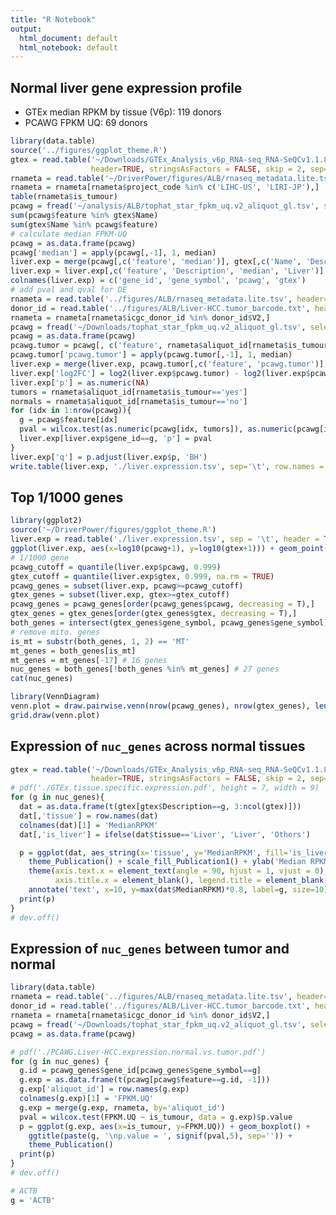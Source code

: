 ```yaml
---
title: "R Notebook"
output:
  html_document: default
  html_notebook: default
---
```


## Normal liver gene expression profile

- GTEx median RPKM by tissue (V6p): 119 donors
- PCAWG FPKM UQ: 69 donors

```r
library(data.table)
source('../figures/ggplot_theme.R')
gtex = read.table('~/Downloads/GTEx_Analysis_v6p_RNA-seq_RNA-SeQCv1.1.8_gene_median_rpkm.gct.gz',
                  header=TRUE, stringsAsFactors = FALSE, skip = 2, sep='\t')
rnameta = read.table('~/DriverPower/figures/ALB/rnaseq_metadata.lite.tsv', header=T, sep='\t', stringsAsFactors = F)
rnameta = rnameta[rnameta$project_code %in% c('LIHC-US', 'LIRI-JP'),]
table(rnameta$is_tumour)
pcawg = fread('~/analysis/ALB/tophat_star_fpkm_uq.v2_aliquot_gl.tsv', select = c('feature', rnameta$aliquot_id[rnameta$is_tumour=='no']))
sum(pcawg$feature %in% gtex$Name)
sum(gtex$Name %in% pcawg$feature)
# calculate median FPKM-UQ
pcawg = as.data.frame(pcawg)
pcawg['median'] = apply(pcawg[,-1], 1, median)
liver.exp = merge(pcawg[,c('feature', 'median')], gtex[,c('Name', 'Description', 'Liver')], by.x='feature', by.y='Name', all.x = TRUE)
liver.exp = liver.exp[,c('feature', 'Description', 'median', 'Liver')]
colnames(liver.exp) = c('gene_id', 'gene_symbol', 'pcawg', 'gtex')
# add pval and qval for DE
rnameta = read.table('../figures/ALB/rnaseq_metadata.lite.tsv', header=T, sep='\t', stringsAsFactors = F)
donor_id = read.table('../figures/ALB/Liver-HCC.tumor_barcode.txt', header=F, sep=' ', stringsAsFactors = F)
rnameta = rnameta[rnameta$icgc_donor_id %in% donor_id$V2,]
pcawg = fread('~/Downloads/tophat_star_fpkm_uq.v2_aliquot_gl.tsv', select = c('feature', rnameta$aliquot_id))
pcawg = as.data.frame(pcawg)
pcawg.tumor = pcawg[, c('feature', rnameta$aliquot_id[rnameta$is_tumour=='yes'])]
pcawg.tumor['pcawg.tumor'] = apply(pcawg.tumor[,-1], 1, median)
liver.exp = merge(liver.exp, pcawg.tumor[,c('feature', 'pcawg.tumor')], by.x='gene_id', by.y='feature')
liver.exp['log2FC'] = log2(liver.exp$pcawg.tumor) - log2(liver.exp$pcawg)
liver.exp['p'] = as.numeric(NA)
tumors = rnameta$aliquot_id[rnameta$is_tumour=='yes']
normals = rnameta$aliquot_id[rnameta$is_tumour=='no']
for (idx in 1:nrow(pcawg)){
  g = pcawg$feature[idx]
  pval = wilcox.test(as.numeric(pcawg[idx, tumors]), as.numeric(pcawg[idx, normals]))$p.value
  liver.exp[liver.exp$gene_id==g, 'p'] = pval
}
liver.exp['q'] = p.adjust(liver.exp$p, 'BH')
write.table(liver.exp, './liver.expression.tsv', sep='\t', row.names = F, quote = F)
```

## Top 1/1000 genes

```r
library(ggplot2)
source('~/DriverPower/figures/ggplot_theme.R')
liver.exp = read.table('./liver.expression.tsv', sep = '\t', header = TRUE, stringsAsFactors = FALSE)
ggplot(liver.exp, aes(x=log10(pcawg+1), y=log10(gtex+1))) + geom_point() + theme_Publication()
# 1/1000 gene
pcawg_cutoff = quantile(liver.exp$pcawg, 0.999)
gtex_cutoff = quantile(liver.exp$gtex, 0.999, na.rm = TRUE)
pcawg_genes = subset(liver.exp, pcawg>=pcawg_cutoff)
gtex_genes = subset(liver.exp, gtex>=gtex_cutoff)
pcawg_genes = pcawg_genes[order(pcawg_genes$pcawg, decreasing = T),]
gtex_genes = gtex_genes[order(gtex_genes$gtex, decreasing = T),]
both_genes = intersect(gtex_genes$gene_symbol, pcawg_genes$gene_symbol) # 53 genes
# remove mito. genes
is_mt = substr(both_genes, 1, 2) == 'MT'
mt_genes = both_genes[is_mt]
mt_genes = mt_genes[-17] # 16 genes
nuc_genes = both_genes[!both_genes %in% mt_genes] # 27 genes
cat(nuc_genes)
```

```r
library(VennDiagram)
venn.plot = draw.pairwise.venn(nrow(pcawg_genes), nrow(gtex_genes), length(both_genes), category = c('PCAWG', 'GTEx'))
grid.draw(venn.plot)
```

## Expression of `nuc_genes` across normal tissues
```r
gtex = read.table('~/Downloads/GTEx_Analysis_v6p_RNA-seq_RNA-SeQCv1.1.8_gene_median_rpkm.gct.gz',
                  header=TRUE, stringsAsFactors = FALSE, skip = 2, sep='\t', check.names = F)
# pdf('./GTEx.tissue.specific.expression.pdf', height = 7, width = 9)
for (g in nuc_genes){
  dat = as.data.frame(t(gtex[gtex$Description==g, 3:ncol(gtex)]))
  dat[,'tissue'] = row.names(dat)
  colnames(dat)[1] = 'MedianRPKM'
  dat[,'is_liver'] = ifelse(dat$tissue=='Liver', 'Liver', 'Others')

  p = ggplot(dat, aes_string(x='tissue', y='MedianRPKM', fill='is_liver')) + geom_bar(stat = 'identity') +
    theme_Publication() + scale_fill_Publication1() + ylab('Median RPKM') +
    theme(axis.text.x = element_text(angle = 90, hjust = 1, vjust = 0),
          axis.title.x = element_blank(), legend.title = element_blank()) +
    annotate('text', x=10, y=max(dat$MedianRPKM)*0.8, label=g, size=10)
  print(p)
}
# dev.off()
```

## Expression of `nuc_genes` between tumor and normal
```r
library(data.table)
rnameta = read.table('../figures/ALB/rnaseq_metadata.lite.tsv', header=T, sep='\t', stringsAsFactors = F)
donor_id = read.table('../figures/ALB/Liver-HCC.tumor_barcode.txt', header=F, sep=' ', stringsAsFactors = F)
rnameta = rnameta[rnameta$icgc_donor_id %in% donor_id$V2,]
pcawg = fread('~/Downloads/tophat_star_fpkm_uq.v2_aliquot_gl.tsv', select = c('feature', rnameta$aliquot_id))
pcawg = as.data.frame(pcawg)

# pdf('./PCAWG.Liver-HCC.expression.normal.vs.tumor.pdf')
for (g in nuc_genes) {
  g.id = pcawg_genes$gene_id[pcawg_genes$gene_symbol==g]
  g.exp = as.data.frame(t(pcawg[pcawg$feature==g.id, -1]))
  g.exp['aliquot_id'] = row.names(g.exp)
  colnames(g.exp)[1] = 'FPKM.UQ'
  g.exp = merge(g.exp, rnameta, by='aliquot_id')
  pval = wilcox.test(FPKM.UQ ~ is_tumour, data = g.exp)$p.value
  p = ggplot(g.exp, aes(x=is_tumour, y=FPKM.UQ)) + geom_boxplot() +
    ggtitle(paste(g, '\np.value = ', signif(pval,5), sep='')) +
    theme_Publication()
  print(p)
}
# dev.off()

# ACTB
g = 'ACTB'

```